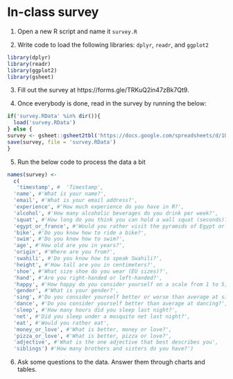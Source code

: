 # In-class survey

1. Open a new R script and name it `survey.R`

2. Write code to load the following libraries: `dplyr`, `readr`, and `ggplot2`

```r
library(dplyr)
library(readr)
library(ggplot2)
library(gsheet)
```

3. Fill out the survey at https://forms.gle/TRKuQ2in47zBk7Qt9.

4. Once everybody is done, read in the survey by running the below:

```r
if('survey.RData' %in% dir()){
  load('survey.RData')
} else {
survey <- gsheet::gsheet2tbl('https://docs.google.com/spreadsheets/d/1Uq_F6SmDOH1q5AZaxcGOIJnO-2DKdc_HUSw3akXpI3w/edit?usp=sharing')
save(survey, file = 'survey.RData')
}

```

5. Run the below code to process the data a bit

```r
names(survey) <-
  c(
   'timestamp', #  'Timestamp',
  'name', #'What is your name?',
  'email', #'What is your email address?',
  'experience', #'How much experience do you have in R?',
  'alcohol', #'How many alcoholic beverages do you drink per week?',
  'squat', #'How long do you think you can hold a wall squat (seconds)? (ie, the "imaginary chair")',
  'egypt_or_france', #'Would you rather visit the pyramids of Egypt or the Eiffel tower of Paris?',
  'bike', #'Do you know how to ride a bike?',
  'swim', #'Do you know how to swim?',
  'age', #'How old are you in years?',
  'origin', #'Where are you from?',
  'swahili', #'Do you know how to speak Swahili?',
  'height', #'How tall are you in centimeters?',
  'shoe', #'What size shoe do you wear (EU sizes)?',
  'hand', #'Are you right-handed or left-handed?',
  'happy', #'How happy do you consider yourself on a scale from 1 to 5, with 1 being extremely unhappy, 5 being extremely happy, and 3 being the average person',
  'gender', #'What is your gender?',
  'sing', #'Do you consider yourself better or worse than average at singing?',
  'dance', #'Do you consider yourself better than average at dancing?',
  'sleep', #'How many hours did you sleep last night?',
  'net', #'Did you sleep under a mosquito net last night?',
  'eat', #'Would you rather eat',
  'money_or_love', #'What is better, money or love?',
  'pizza_or_love', #'What is better, pizza or love?',
  'adjective', #'What is the one adjective that best describes you',
  'siblings') #'How many brothers and sisters do you have?')
```

6. Ask some questions to the data. Answer them through charts and tables.
